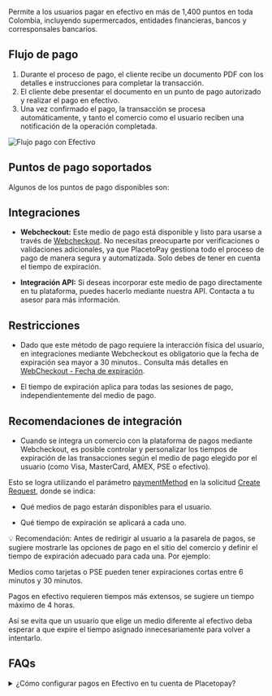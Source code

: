 

<PageTitle title='Pago en efectivo' imageSrc={logoCash} />
<CountryFlags countries="CO"  prefix="Disponible para: " className='mt-4'/>

Permite a los usuarios pagar en efectivo en más de 1,400 puntos en toda Colombia, incluyendo supermercados, entidades financieras, bancos y corresponsales bancarios.

## Flujo de pago 

1.	Durante el proceso de pago, el cliente recibe un documento PDF con los detalles e instrucciones para completar la transacción.
2.	El cliente debe presentar el documento en un punto de pago autorizado y realizar el pago en efectivo.	
3.	Una vez confirmado el pago, la transacción se procesa automáticamente, y tanto el comercio como el usuario reciben una notificación de la operación completada.

![Flujo pago con Efectivo](/payments/pm-cash-flow.webp)

## Puntos de pago soportados

Algunos de los puntos de pago disponibles son:

<CashIcons />

## Integraciones

- **Webcheckout:** Este medio de pago está disponible y listo para usarse a través de [Webcheckout](/checkout). No necesitas preocuparte por verificaciones o validaciones adicionales, ya que PlacetoPay gestiona todo el proceso de pago de manera segura y automatizada. Solo debes de tener en cuenta el tiempo de expiración.

- **Integración API:** Si deseas incorporar este medio de pago directamente en tu plataforma, puedes hacerlo mediante nuestra API. Contacta a tu asesor para más información.

## Restricciones

- Dado que este método de pago requiere la interacción física del usuario, en integraciones mediante Webcheckout es obligatorio que la fecha de expiración sea mayor a 30 minutos.. Consulta más detalles en [WebCheckout - Fecha de expiración](/checkout/expiration).

- El tiempo de expiración aplica para todas las sesiones de pago, independientemente del medio de pago.

## Recomendaciones de integración

- Cuando se integra un comercio con la plataforma de pagos mediante Webcheckout, es posible controlar y personalizar los tiempos de expiración de las transacciones según el medio de pago elegido por el usuario (como Visa, MasterCard, AMEX, PSE o efectivo).

Esto se logra utilizando el parámetro [paymentMethod](/checkout/payment-methods) en la solicitud [Create Request](/checkout/api/reference/session#create-a-session), donde se indica:

- Qué medios de pago estarán disponibles para el usuario.

- Qué tiempo de expiración se aplicará a cada uno.

💡 Recomendación: Antes de redirigir al usuario a la pasarela de pagos, se sugiere mostrarle las opciones de pago en el sitio del comercio y definir el tiempo de expiración adecuado para cada una. Por ejemplo:

Medios como tarjetas o PSE pueden tener expiraciones cortas entre 6 minutos y 30 minutos.

Pagos en efectivo requieren tiempos más extensos, se sugiere un tiempo máximo de 4 horas.

Así se evita que un usuario que elige un medio diferente al efectivo deba esperar a que expire el tiempo asignado innecesariamente para volver a intentarlo.

## FAQs

<details>
    <summary>¿Cómo configurar pagos en Efectivo en tu cuenta de Placetopay?</summary>
    <p>Contacta a nuestro equipo de operaciones para habilitar esta funcionalidad en tu sitios a través del correo servicioposventa@placetopay.com.</p>
</details>
